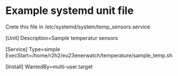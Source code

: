 # Example systemd unit file

Crete this file in /etc/systemd/system/temp_sensors.service

[Unit]
Description=Sample temperatur sensors

[Service]
Type=simple
ExecStart=/home/r2h2/eu23enerwatch/temperature/sample_temp.sh

[Install]
WantedBy=multi-user.target